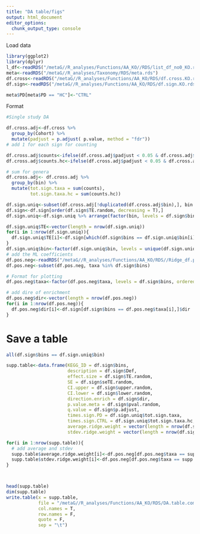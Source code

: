 ```yaml
---
title: "DA table/figs"
output: html_document
editor_options: 
  chunk_output_type: console
---
```

Load data
```r
library(ggplot2)
library(dplyr)
l_df<-readRDS("/metaG//R_analyses/Functions/AA_KO//RDS/list_df_no0_KO.rds")
meta<-readRDS("/metaG//R_analyses/Taxonomy/RDS/meta.rds")
df.cross<-readRDS("/metaG//R_analyses/Functions/AA_KO/RDS/df.cross.KO.rds")
df.sign<-readRDS("/metaG//R_analyses/Functions/AA_KO/RDS/df.sign.KO.rds")

meta$PD[meta$PD == "HC"]<-"CTRL"
```

Format
```r
#Single study DA

df.cross.adj<-df.cross %>%
  group_by(Cohort) %>%
  mutate(padjust = p.adjust( p.value, method = "fdr"))
# add 1 for each sign for counting

df.cross.adj$counts<-ifelse(df.cross.adj$padjust < 0.05 & df.cross.adj$estimate > 0, 1, 0)
df.cross.adj$counts.hc<-ifelse(df.cross.adj$padjust < 0.05 & df.cross.adj$estimate < 0, 1, 0)

# sum for genera
df.cross.adj<- df.cross.adj %>%
  group_by(bin) %>%
  mutate(tot.sign.taxa = sum(counts),
         tot.sign.taxa.hc = sum(counts.hc))

df.sign.uniq<-subset(df.cross.adj[!duplicated(df.cross.adj$bin),], bin %in% df.sign$bins)
df.sign<-df.sign[order(df.sign$TE.random, decreasing = T),]
df.sign.uniq<-df.sign.uniq %>% arrange(factor(bin, levels = df.sign$bins))

df.sign.uniq$TE<-vector(length = nrow(df.sign.uniq))
for(i in 1:nrow(df.sign.uniq)){
  df.sign.uniq$TE[i]<-df.sign[which(df.sign$bins == df.sign.uniq$bin[i]),]$TE.random
}
df.sign.uniq$bin<-factor(df.sign.uniq$bin, levels = unique(df.sign.uniq$bin))
# add the ML coefficients
df.pos.neg<-readRDS("/metaG//R_analyses/Functions/AA_KO/RDS//Ridge_df.pos.neg.rds")
df.pos.neg<-subset(df.pos.neg, taxa %in% df.sign$bins)

# Format for plotting
df.pos.neg$taxa<-factor(df.pos.neg$taxa, levels = df.sign$bins, ordered = T)

# add dire of enrichment 
df.pos.neg$dir<-vector(length = nrow(df.pos.neg))
for(i in 1:nrow(df.pos.neg)){
  df.pos.neg$dir[i]<-df.sign[df.sign$bins == df.pos.neg$taxa[i],]$dir
}
```


# Save a table
```r

all(df.sign$bins == df.sign.uniq$bin)

supp.table<-data.frame(KEGG_ID = df.sign$bins,
                       description = df.sign$Def, 
                       effect.size = df.sign$TE.random,
                       SE = df.sign$seTE.random,
                       CI.upper = df.sign$upper.random,
                       CI.lower = df.sign$lower.random,
                       direction.enrich = df.sign$dir,
                       p.value.meta = df.sign$pval.random,
                       q.value = df.sign$p.adjust,
                       times.sign.PD = df.sign.uniq$tot.sign.taxa,
                       times.sign.CTRL = df.sign.uniq$tot.sign.taxa.hc,
                       average.ridge.weight = vector(length = nrow(df.sign)),
                       stdev.ridge.weight = vector(length = nrow(df.sign)))

for(i in 1:nrow(supp.table)){
  # add average and stdev
  supp.table$average.ridge.weight[i]<-df.pos.neg[df.pos.neg$taxa == supp.table$KEGG_ID[i],"average"][1,1] %>% unlist() *-1
  supp.table$stdev.ridge.weight[i]<-df.pos.neg[df.pos.neg$taxa == supp.table$KEGG_ID[i],"stdev"][1,1] %>% unlist()
}



head(supp.table)
dim(supp.table)
write.table(x = supp.table, 
            file = "/metaG//R_analyses/Functions/AA_KO/RDS/DA.table.complete.txt",
            col.names = T, 
            row.names = F, 
            quote = F,
            sep = "\t")
```
